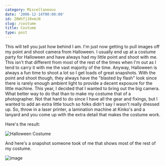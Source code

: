 ```yaml
---
category: Miscellaneous
date: '2006-12-14T00:00:00'
id: 20WSfj10xmiN
slug: /costume
title: Costume
type: post
---
```


This will tell you just how behind I am. I'm just now getting to pull images off my point and shoot camera from Halloween. I usually end up at a costume party for Halloween and have always had my little point and shoot with me. This isn't that different from most of the rest of the times when I'm out as I tend to carry it with me the vast majority of the time. Anyway, Halloween is always a fun time to shoot a lot so I get loads of great snapshots. With the point and shoot though, they always have the "blasted by flash" look since there is rarely enough ambient light to provide a decent exposure for the little machine. This year, I decided that I wanted to bring out the big camera. What better way to do that than to make my costume that of a photographer. Not that hard to do since I have all the gear and fixings, but I wanted to add an extra little touch so folks didn't say I wasn't really dressed up. So, throw in a laser printer, a lamination machine at Kinko's and a lanyard and you come up with the extra detail that makes the costume work.

Here's the result:

![Halloween Costume](/blog/wp-content/uploads/img_0227.jpg)

And here's a snapshot someone took of me that shows most of the rest of my costume.

![image](/blog/wp-content/uploads/img_0225.jpg)